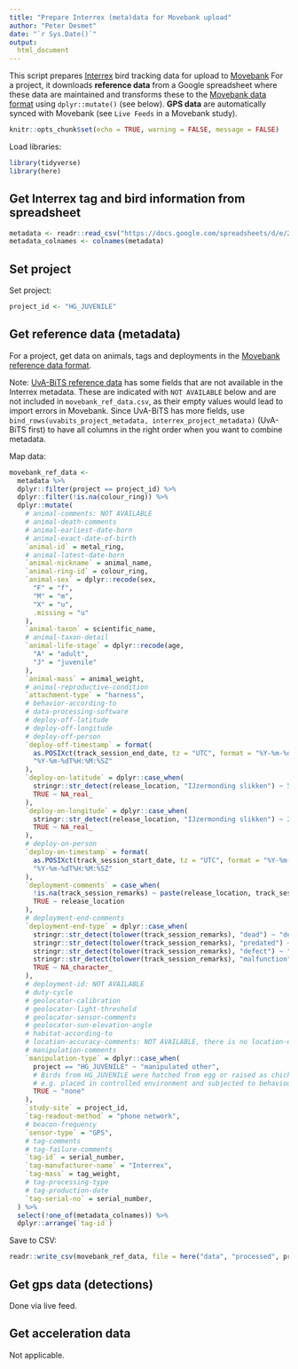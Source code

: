 ```yaml
---
title: "Prepare Interrex (meta)data for Movebank upload"
author: "Peter Desmet"
date: "`r Sys.Date()`"
output:
  html_document
---
```


This script prepares [Interrex](http://interrex-tracking.com/) bird tracking data for upload to [Movebank](https://www.movebank.org/) For a project, it downloads **reference data** from a Google spreadsheet where these data are maintained and transforms these to the [Movebank data format](https://www.movebank.org/node/2381) using `dplyr::mutate()` (see below). **GPS data** are automatically synced with Movebank (see `Live Feeds` in a Movebank study).

```r
knitr::opts_chunk$set(echo = TRUE, warning = FALSE, message = FALSE)
```

Load libraries:

```r
library(tidyverse)
library(here)
```

## Get Interrex tag and bird information from spreadsheet

```r
metadata <- readr::read_csv("https://docs.google.com/spreadsheets/d/e/2PACX-1vSJAdGCKUnFn_9TuTN5RFs2V7wdRytJ-TgePX-eVH6mALcupdF0VqDQ6MJVBDxJG1cjRWv7fu30jzNq/pub?gid=0&single=true&output=csv")
metadata_colnames <- colnames(metadata)
```

## Set project

Set project:

```r
project_id <- "HG_JUVENILE"
```

## Get reference data (metadata)

For a project, get data on animals, tags and deployments in the [Movebank reference data format](https://www.movebank.org/node/27).

Note: [UvA-BiTS reference data](../sql/movebank_ref.sql) has some fields that are not available in the Interrex metadata. These are indicated with `NOT AVAILABLE` below and are not included in `movebank_ref_data.csv`, as their empty values would lead to import errors in Movebank. Since UvA-BiTS has more fields, use `bind_rows(uvabits_project_metadata, interrex_project_metadata)` (UvA-BiTS first) to have all columns in the right order when you want to combine metadata.

Map data:

```r
movebank_ref_data <-
  metadata %>%
  dplyr::filter(project == project_id) %>%
  dplyr::filter(!is.na(colour_ring)) %>%
  dplyr::mutate(
    # animal-comments: NOT AVAILABLE
    # animal-death-comments
    # animal-earliest-date-born
    # animal-exact-date-of-birth
    `animal-id` = metal_ring,
    # animal-latest-date-born
    `animal-nickname` = animal_name,
    `animal-ring-id` = colour_ring,
    `animal-sex` = dplyr::recode(sex,
      "F" = "f",
      "M" = "m",
      "X" = "u",
      .missing = "u"
    ),
    `animal-taxon` = scientific_name,
    # animal-taxon-detail
    `animal-life-stage` = dplyr::recode(age,
      "A" = "adult",
      "J" = "juvenile"
    ),
    `animal-mass` = animal_weight,
    # animal-reproductive-condition
    `attachment-type` = "harness",
    # behavior-according-to
    # data-processing-software
    # deploy-off-latitude
    # deploy-off-longitude
    # deploy-off-person
    `deploy-off-timestamp` = format(
      as.POSIXct(track_session_end_date, tz = "UTC", format = "%Y-%m-%d %H:%M:%S"),
      "%Y-%m-%dT%H:%M:%SZ"
    ),
    `deploy-on-latitude` = dplyr::case_when(
      stringr::str_detect(release_location, "IJzermonding slikken") ~ 51.15146,
      TRUE ~ NA_real_
    ),
    `deploy-on-longitude` = dplyr::case_when(
      stringr::str_detect(release_location, "IJzermonding slikken") ~ 2.73127,
      TRUE ~ NA_real_
    ),
    # deploy-on-person
    `deploy-on-timestamp` = format(
      as.POSIXct(track_session_start_date, tz = "UTC", format = "%Y-%m-%d %H:%M:%S"),
      "%Y-%m-%dT%H:%M:%SZ"
    ),
    `deployment-comments` = case_when(
      !is.na(track_session_remarks) ~ paste(release_location, track_session_remarks, sep = " | "),
      TRUE ~ release_location
    ),
    # deployment-end-comments
    `deployment-end-type` = dplyr::case_when(
      stringr::str_detect(tolower(track_session_remarks), "dead") ~ "dead",
      stringr::str_detect(tolower(track_session_remarks), "predated") ~ "dead",
      stringr::str_detect(tolower(track_session_remarks), "defect") ~ "equipment failure",
      stringr::str_detect(tolower(track_session_remarks), "malfunction") ~ "equipment failure",
      TRUE ~ NA_character_
    ),
    # deployment-id: NOT AVAILABLE
    # duty-cycle
    # geolocator-calibration
    # geolocator-light-threshold
    # geolocator-sensor-comments
    # geolocator-sun-elevation-angle
    # habitat-according-to
    # location-accuracy-comments: NOT AVAILABLE, there is no location-error-numerical/vertical-error-numerical in the gps data
    # manipulation-comments
    `manipulation-type` = dplyr::case_when(
      project == "HG_JUVENILE" ~ "manipulated other",
      # Birds from HG_JUVENILE were hatched from egg or raised as chicks
      # e.g. placed in controlled environment and subjected to behavioural studies
      TRUE ~ "none"
    ),
    `study-site` = project_id,
    `tag-readout-method` = "phone network",
    # beacon-frequency
    `sensor-type` = "GPS",
    # tag-comments
    # tag-failure-comments
    `tag-id` = serial_number,
    `tag-manufacturer-name` = "Interrex",
    `tag-mass` = tag_weight,
    # tag-processing-type
    # tag-production-date
    `tag-serial-no` = serial_number,
  ) %>%
  select(!one_of(metadata_colnames)) %>%
  dplyr::arrange(`tag-id`)
```

Save to CSV:

```r
readr::write_csv(movebank_ref_data, file = here("data", "processed", project_id, "movebank_ref_data.csv"), na = "")
```

## Get gps data (detections)

Done via live feed.

## Get acceleration data

Not applicable.
